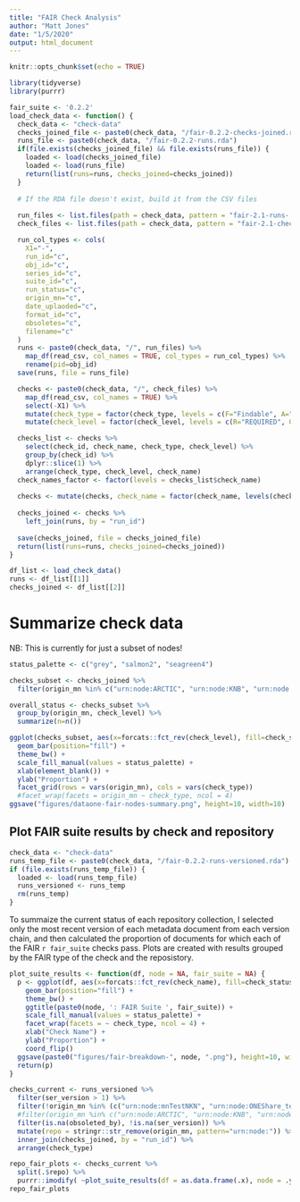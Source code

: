 ```yaml
---
title: "FAIR Check Analysis"
author: "Matt Jones"
date: "1/5/2020"
output: html_document
---
```


```r
knitr::opts_chunk$set(echo = TRUE)
```

```r
library(tidyverse)
library(purrr)
```

```r
fair_suite <- '0.2.2'
load_check_data <- function() {
  check_data <- "check-data"
  checks_joined_file <- paste0(check_data, "/fair-0.2.2-checks-joined.rda")
  runs_file <- paste0(check_data, "/fair-0.2.2-runs.rda")
  if(file.exists(checks_joined_file) && file.exists(runs_file)) {
    loaded <- load(checks_joined_file)
    loaded <- load(runs_file)
    return(list(runs=runs, checks_joined=checks_joined))
  }
  
  # If the RDA file doesn't exist, build it from the CSV files
  
  run_files <- list.files(path = check_data, pattern = "fair-2.1-runs-.*\\.csv$")
  check_files <- list.files(path = check_data, pattern = "fair-2.1-checks-.*\\.csv$")

  run_col_types <- cols(
    X1="-",
    run_id="c",
    obj_id="c",
    series_id="c",
    suite_id="c",
    run_status="c",
    origin_mn="c",
    date_uplaoded="c",
    format_id="c",
    obsoletes="c",
    filename="c"
  )
  runs <- paste0(check_data, "/", run_files) %>%
    map_df(read_csv, col_names = TRUE, col_types = run_col_types) %>% 
    rename(pid=obj_id)
  save(runs, file = runs_file)

  checks <- paste0(check_data, "/", check_files) %>%
    map_df(read_csv, col_names = TRUE) %>%
    select(-X1) %>% 
    mutate(check_type = factor(check_type, levels = c(F="Findable", A="Accessible", I="Interoperable", R="Reusable"))) %>% 
    mutate(check_level = factor(check_level, levels = c(R="REQUIRED", O="OPTIONAL")))

  checks_list <- checks %>% 
    select(check_id, check_name, check_type, check_level) %>% 
    group_by(check_id) %>% 
    dplyr::slice(1) %>% 
    arrange(check_type, check_level, check_name)
  check_names_factor <- factor(levels = checks_list$check_name)
  
  checks <- mutate(checks, check_name = factor(check_name, levels(check_names_factor)))
    
  checks_joined <- checks %>% 
    left_join(runs, by = "run_id")
  
  save(checks_joined, file = checks_joined_file)
  return(list(runs=runs, checks_joined=checks_joined))
}

df_list <- load_check_data()
runs <- df_list[[1]]
checks_joined <- df_list[[2]]
```

# Summarize check data

NB: This is currently for just a subset of nodes!

```r
status_palette <- c("grey", "salmon2", "seagreen4")

checks_subset <- checks_joined %>% 
  filter(origin_mn %in% c("urn:node:ARCTIC", "urn:node:KNB", "urn:node:ESS_DIVE", "urn:node:NCEI"))

overall_status <- checks_subset %>% 
  group_by(origin_mn, check_level) %>% 
  summarize(n=n())

ggplot(checks_subset, aes(x=forcats::fct_rev(check_level), fill=check_status)) + 
  geom_bar(position="fill") +
  theme_bw() +
  scale_fill_manual(values = status_palette) +
  xlab(element_blank()) +
  ylab("Proportion") +
  facet_grid(rows = vars(origin_mn), cols = vars(check_type))
  #facet_wrap(facets = origin_mn ~ check_type, ncol = 4)
ggsave("figures/dataone-fair-nodes-summary.png", height=10, width=10)
```

## Plot FAIR suite results by check and repository

```r
check_data <- "check-data"
runs_temp_file <- paste0(check_data, "/fair-0.2.2-runs-versioned.rda")
if (file.exists(runs_temp_file)) {
  loaded <- load(runs_temp_file)
  runs_versioned <- runs_temp
  rm(runs_temp)
}
```

To summaize the current status of each repository collection, I selected only the most recent version of each metadata document from each version chain, and then calculated the proportion of documents for which each of the FAIR `r fair_suite` checks pass. Plots are created with results grouped by the FAIR type of the check and the reposistory.

```r

plot_suite_results <- function(df, node = NA, fair_suite = NA) {
  p <- ggplot(df, aes(x=forcats::fct_rev(check_name), fill=check_status)) + 
    geom_bar(position="fill") +
    theme_bw() +
    ggtitle(paste0(node, ': FAIR Suite ', fair_suite)) +
    scale_fill_manual(values = status_palette) +
    facet_wrap(facets = ~ check_type, ncol = 4) +
    xlab("Check Name") +
    ylab("Proportion") +
    coord_flip()
  ggsave(paste0("figures/fair-breakdown-", node, ".png"), height=10, width=10)
  return(p)
}

checks_current <- runs_versioned %>% 
  filter(ser_version > 1) %>% 
  filter(!origin_mn %in% (c("urn:node:mnTestNKN", "urn:node:ONEShare_test"))) %>% 
  #filter(origin_mn %in% c("urn:node:ARCTIC", "urn:node:KNB", "urn:node:EDI", "urn:node:NCEI", "urn:node:ESS_DIVE")) %>% 
  filter(is.na(obsoleted_by), !is.na(ser_version)) %>% 
  mutate(repo = stringr::str_remove(origin_mn, pattern="urn:node:")) %>% 
  inner_join(checks_joined, by = "run_id") %>% 
  arrange(check_type)

repo_fair_plots <- checks_current %>%
  split(.$repo) %>% 
  purrr::imodify( ~plot_suite_results(df = as.data.frame(.x), node = .y, fair_suite = fair_suite))
repo_fair_plots
```



